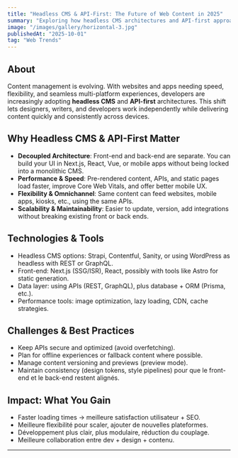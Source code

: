 ```yaml
---
title: "Headless CMS & API-First: The Future of Web Content in 2025"
summary: "Exploring how headless CMS architectures and API-first approaches are transforming content delivery, performance, and developer experience."
image: "/images/gallery/horizontal-3.jpg"
publishedAt: "2025-10-01"
tag: "Web Trends"
---
```


## About

Content management is evolving. With websites and apps needing speed, flexibility, and seamless multi-platform experiences, developers are increasingly adopting **headless CMS** and **API-first** architectures. This shift lets designers, writers, and developers work independently while delivering content quickly and consistently across devices.

## Why Headless CMS & API-First Matter

- **Decoupled Architecture**: Front-end and back-end are separate. You can build your UI in Next.js, React, Vue, or mobile apps without being locked into a monolithic CMS.  
- **Performance & Speed**: Pre-rendered content, APIs, and static pages load faster, improve Core Web Vitals, and offer better mobile UX.  
- **Flexibility & Omnichannel**: Same content can feed websites, mobile apps, kiosks, etc., using the same APIs.  
- **Scalability & Maintainability**: Easier to update, version, add integrations without breaking existing front or back ends.

## Technologies & Tools

- Headless CMS options: Strapi, Contentful, Sanity, or using WordPress as headless with REST or GraphQL.  
- Front-end: Next.js (SSG/ISR), React, possibly with tools like Astro for static generation.  
- Data layer: using APIs (REST, GraphQL), plus database + ORM (Prisma, etc.).  
- Performance tools: image optimization, lazy loading, CDN, cache strategies.

## Challenges & Best Practices

- Keep APIs secure and optimized (avoid overfetching).  
- Plan for offline experiences or fallback content where possible.  
- Manage content versioning and previews (preview mode).  
- Maintain consistency (design tokens, style pipelines) pour que le front-end et le back-end restent alignés.

## Impact: What You Gain

- Faster loading times → meilleure satisfaction utilisateur + SEO.  
- Meilleure flexibilité pour scaler, ajouter de nouvelles plateformes.  
- Développement plus clair, plus modulaire, réduction du couplage.  
- Meilleure collaboration entre dev + design + contenu.

---

